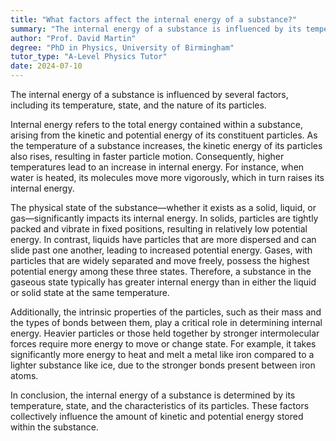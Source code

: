 ```yaml
---
title: "What factors affect the internal energy of a substance?"
summary: "The internal energy of a substance is influenced by its temperature, physical state, and the characteristics of its particles."
author: "Prof. David Martin"
degree: "PhD in Physics, University of Birmingham"
tutor_type: "A-Level Physics Tutor"
date: 2024-07-10
---
```


The internal energy of a substance is influenced by several factors, including its temperature, state, and the nature of its particles.

Internal energy refers to the total energy contained within a substance, arising from the kinetic and potential energy of its constituent particles. As the temperature of a substance increases, the kinetic energy of its particles also rises, resulting in faster particle motion. Consequently, higher temperatures lead to an increase in internal energy. For instance, when water is heated, its molecules move more vigorously, which in turn raises its internal energy.

The physical state of the substance—whether it exists as a solid, liquid, or gas—significantly impacts its internal energy. In solids, particles are tightly packed and vibrate in fixed positions, resulting in relatively low potential energy. In contrast, liquids have particles that are more dispersed and can slide past one another, leading to increased potential energy. Gases, with particles that are widely separated and move freely, possess the highest potential energy among these three states. Therefore, a substance in the gaseous state typically has greater internal energy than in either the liquid or solid state at the same temperature.

Additionally, the intrinsic properties of the particles, such as their mass and the types of bonds between them, play a critical role in determining internal energy. Heavier particles or those held together by stronger intermolecular forces require more energy to move or change state. For example, it takes significantly more energy to heat and melt a metal like iron compared to a lighter substance like ice, due to the stronger bonds present between iron atoms.

In conclusion, the internal energy of a substance is determined by its temperature, state, and the characteristics of its particles. These factors collectively influence the amount of kinetic and potential energy stored within the substance.
    